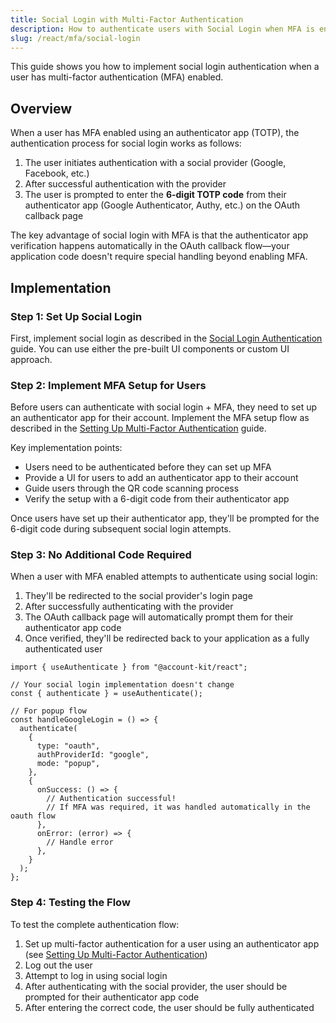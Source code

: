 ```yaml
---
title: Social Login with Multi-Factor Authentication
description: How to authenticate users with Social Login when MFA is enabled
slug: /react/mfa/social-login
---
```




This guide shows you how to implement social login authentication when a user has multi-factor authentication (MFA) enabled.

## Overview

When a user has MFA enabled using an authenticator app (TOTP), the authentication process for social login works as follows:

1. The user initiates authentication with a social provider (Google, Facebook, etc.)
2. After successful authentication with the provider
3. The user is prompted to enter the **6-digit TOTP code** from their authenticator app (Google Authenticator, Authy, etc.) on the OAuth callback page

The key advantage of social login with MFA is that the authenticator app verification happens automatically in the OAuth callback flow—your application code doesn't require special handling beyond enabling MFA.

## Implementation

### Step 1: Set Up Social Login

First, implement social login as described in the [Social Login Authentication](/wallets/react/login-methods/social-login) guide. You can use either the pre-built UI components or custom UI approach.

### Step 2: Implement MFA Setup for Users

Before users can authenticate with social login + MFA, they need to set up an authenticator app for their account. Implement the MFA setup flow as described in the [Setting Up Multi-Factor Authentication](/wallets/react/mfa/setup-mfa) guide.

Key implementation points:

- Users need to be authenticated before they can set up MFA
- Provide a UI for users to add an authenticator app to their account
- Guide users through the QR code scanning process
- Verify the setup with a 6-digit code from their authenticator app

Once users have set up their authenticator app, they'll be prompted for the 6-digit code during subsequent social login attempts.

### Step 3: No Additional Code Required

When a user with MFA enabled attempts to authenticate using social login:

1. They'll be redirected to the social provider's login page
2. After successfully authenticating with the provider
3. The OAuth callback page will automatically prompt them for their authenticator app code
4. Once verified, they'll be redirected back to your application as a fully authenticated user

```tsx twoslash
import { useAuthenticate } from "@account-kit/react";

// Your social login implementation doesn't change
const { authenticate } = useAuthenticate();

// For popup flow
const handleGoogleLogin = () => {
  authenticate(
    {
      type: "oauth",
      authProviderId: "google",
      mode: "popup",
    },
    {
      onSuccess: () => {
        // Authentication successful!
        // If MFA was required, it was handled automatically in the oauth flow
      },
      onError: (error) => {
        // Handle error
      },
    }
  );
};
```

### Step 4: Testing the Flow

To test the complete authentication flow:

1. Set up multi-factor authentication for a user using an authenticator app (see [Setting Up Multi-Factor Authentication](/wallets/react/mfa/setup-mfa))
2. Log out the user
3. Attempt to log in using social login
4. After authenticating with the social provider, the user should be prompted for their authenticator app code
5. After entering the correct code, the user should be fully authenticated
